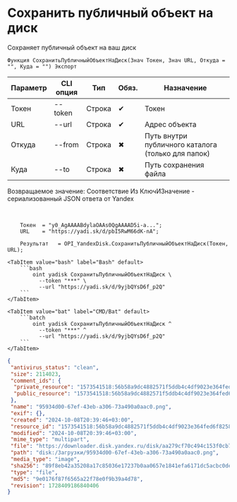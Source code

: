 ﻿---
sidebar_position: 6
---


# Сохранить публичный объект на диск
 Сохраняет публичный объект на ваш диск



`Функция СохранитьПубличныйОбъектНаДиск(Знач Токен, Знач URL, Откуда = "", Куда = "") Экспорт`

  | Параметр | CLI опция | Тип | Обяз. | Назначение |
  |-|-|-|-|-|
  | Токен | --token | Строка | &#x2714; | Токен |
  | URL | --url | Строка | &#x2714; | Адрес объекта |
  | Откуда | --from | Строка | &#x2716; | Путь внутри публичного каталога (только для папок) |
  | Куда | --to | Строка | &#x2716; | Путь сохранения файла |

  
  Возвращаемое значение:   Соответствие Из КлючИЗначение - сериализованный JSON ответа от Yandex

<br/>




```bsl title="Пример кода"
    Токен  = "y0_AgAAAABdylaOAAs0QgAAAAD5i-a...";
    URL    = "https://yadi.sk/d/pbI5RwM66dK-nA";

    Результат   = OPI_YandexDisk.СохранитьПубличныйОбъектНаДиск(Токен, URL);
```
    

 <Tabs>
  
    <TabItem value="bash" label="Bash" default>
        ```bash
            oint yadisk СохранитьПубличныйОбъектНаДиск \
              --token "***" \
              --url "https://yadi.sk/d/9yjbQYsD6f_p2Q"
        ```
    </TabItem>
  
    <TabItem value="bat" label="CMD/Bat" default>
        ```batch
            oint yadisk СохранитьПубличныйОбъектНаДиск ^
              --token "***" ^
              --url "https://yadi.sk/d/9yjbQYsD6f_p2Q"
        ```
    </TabItem>
</Tabs>


```json title="Результат"
{
 "antivirus_status": "clean",
 "size": 2114023,
 "comment_ids": {
  "private_resource": "1573541518:56b58a9dc4882571f5ddb4c4df9023e364fed6f8258ad07d3e927a325383c831",
  "public_resource": "1573541518:56b58a9dc4882571f5ddb4c4df9023e364fed6f8258ad07d3e927a325383c831"
 },
 "name": "95934d00-67ef-43eb-a306-73a490a0aac0.png",
 "exif": {},
 "created": "2024-10-08T20:39:46+03:00",
 "resource_id": "1573541518:56b58a9dc4882571f5ddb4c4df9023e364fed6f8258ad07d3e927a325383c831",
 "modified": "2024-10-08T20:39:46+03:00",
 "mime_type": "multipart",
 "file": "https://downloader.disk.yandex.ru/disk/aa279cf70c494c153f0cb76408769b15183f78821a7871acef6d48b9cfd213bf/6705a6a3/gwThwhLBKYvLhQCNnqAHirWAoEC4dKsPFFzSTeWuFK5ceIUkIDC7fKzI6e0Ic1rFWZAX7ZAMHvmKl9PvgqcSEQ%3D%3D?uid=1573541518&filename=95934d00-67ef-43eb-a306-73a490a0aac0.png&disposition=attachment&hash=&limit=0&content_type=multipart&owner_uid=1573541518&fsize=2114023&hid=03d7263840468e281bd0b238a26e7d0d&media_type=image&tknv=v2&etag=9e0176f87f6565a22f78e0f9b39a4d78",
 "path": "disk:/Загрузки/95934d00-67ef-43eb-a306-73a490a0aac0.png",
 "media_type": "image",
 "sha256": "89f8eb42a35208a17c85036e17237b0aa0657e1841efa6171dc5acbc0dea9e18",
 "type": "file",
 "md5": "9e0176f87f6565a22f78e0f9b39a4d78",
 "revision": 1728409186840406
}
```

